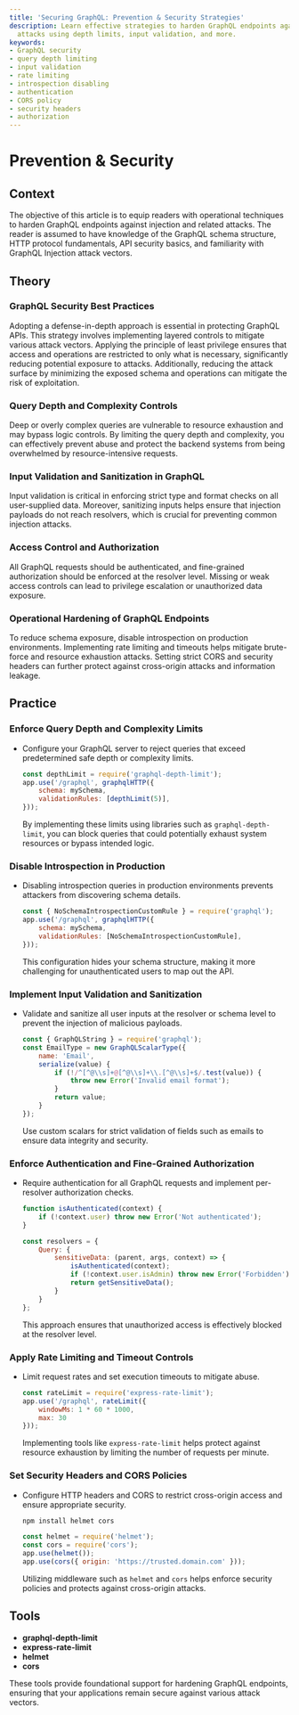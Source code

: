 ```yaml
---
title: 'Securing GraphQL: Prevention & Security Strategies'
description: Learn effective strategies to harden GraphQL endpoints against injection
  attacks using depth limits, input validation, and more.
keywords:
- GraphQL security
- query depth limiting
- input validation
- rate limiting
- introspection disabling
- authentication
- CORS policy
- security headers
- authorization
---
```


# Prevention & Security

## Context

The objective of this article is to equip readers with operational techniques to harden GraphQL endpoints against injection and related attacks. The reader is assumed to have knowledge of the GraphQL schema structure, HTTP protocol fundamentals, API security basics, and familiarity with GraphQL Injection attack vectors.

## Theory

### GraphQL Security Best Practices

Adopting a defense-in-depth approach is essential in protecting GraphQL APIs. This strategy involves implementing layered controls to mitigate various attack vectors. Applying the principle of least privilege ensures that access and operations are restricted to only what is necessary, significantly reducing potential exposure to attacks. Additionally, reducing the attack surface by minimizing the exposed schema and operations can mitigate the risk of exploitation.

### Query Depth and Complexity Controls

Deep or overly complex queries are vulnerable to resource exhaustion and may bypass logic controls. By limiting the query depth and complexity, you can effectively prevent abuse and protect the backend systems from being overwhelmed by resource-intensive requests.

### Input Validation and Sanitization in GraphQL

Input validation is critical in enforcing strict type and format checks on all user-supplied data. Moreover, sanitizing inputs helps ensure that injection payloads do not reach resolvers, which is crucial for preventing common injection attacks.

### Access Control and Authorization

All GraphQL requests should be authenticated, and fine-grained authorization should be enforced at the resolver level. Missing or weak access controls can lead to privilege escalation or unauthorized data exposure.

### Operational Hardening of GraphQL Endpoints

To reduce schema exposure, disable introspection on production environments. Implementing rate limiting and timeouts helps mitigate brute-force and resource exhaustion attacks. Setting strict CORS and security headers can further protect against cross-origin attacks and information leakage.

## Practice

### Enforce Query Depth and Complexity Limits

- Configure your GraphQL server to reject queries that exceed predetermined safe depth or complexity limits.
  
  ```javascript
  const depthLimit = require('graphql-depth-limit');
  app.use('/graphql', graphqlHTTP({
      schema: mySchema,
      validationRules: [depthLimit(5)],
  }));
  ```
  
  By implementing these limits using libraries such as `graphql-depth-limit`, you can block queries that could potentially exhaust system resources or bypass intended logic.

### Disable Introspection in Production

- Disabling introspection queries in production environments prevents attackers from discovering schema details.

  ```javascript
  const { NoSchemaIntrospectionCustomRule } = require('graphql');
  app.use('/graphql', graphqlHTTP({
      schema: mySchema,
      validationRules: [NoSchemaIntrospectionCustomRule],
  }));
  ```

  This configuration hides your schema structure, making it more challenging for unauthenticated users to map out the API.

### Implement Input Validation and Sanitization

- Validate and sanitize all user inputs at the resolver or schema level to prevent the injection of malicious payloads.

  ```javascript
  const { GraphQLString } = require('graphql');
  const EmailType = new GraphQLScalarType({
      name: 'Email',
      serialize(value) {
          if (!/^[^@\\s]+@[^@\\s]+\\.[^@\\s]+$/.test(value)) {
              throw new Error('Invalid email format');
          }
          return value;
      }
  });
  ```
  
  Use custom scalars for strict validation of fields such as emails to ensure data integrity and security.

### Enforce Authentication and Fine-Grained Authorization

- Require authentication for all GraphQL requests and implement per-resolver authorization checks.

  ```javascript
  function isAuthenticated(context) {
      if (!context.user) throw new Error('Not authenticated');
  }

  const resolvers = {
      Query: {
          sensitiveData: (parent, args, context) => {
              isAuthenticated(context);
              if (!context.user.isAdmin) throw new Error('Forbidden');
              return getSensitiveData();
          }
      }
  };
  ```

  This approach ensures that unauthorized access is effectively blocked at the resolver level.

### Apply Rate Limiting and Timeout Controls

- Limit request rates and set execution timeouts to mitigate abuse.

  ```javascript
  const rateLimit = require('express-rate-limit');
  app.use('/graphql', rateLimit({
      windowMs: 1 * 60 * 1000,
      max: 30
  }));
  ```

  Implementing tools like `express-rate-limit` helps protect against resource exhaustion by limiting the number of requests per minute.

### Set Security Headers and CORS Policies

- Configure HTTP headers and CORS to restrict cross-origin access and ensure appropriate security.

  ```bash
  npm install helmet cors
  ```

  ```javascript
  const helmet = require('helmet');
  const cors = require('cors');
  app.use(helmet());
  app.use(cors({ origin: 'https://trusted.domain.com' }));
  ```

  Utilizing middleware such as `helmet` and `cors` helps enforce security policies and protects against cross-origin attacks.

## Tools

- **graphql-depth-limit**
- **express-rate-limit**
- **helmet**
- **cors** 

These tools provide foundational support for hardening GraphQL endpoints, ensuring that your applications remain secure against various attack vectors.
